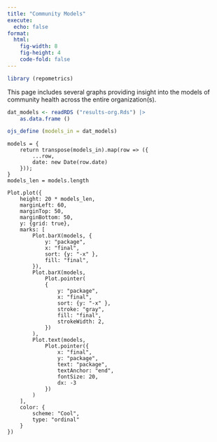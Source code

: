 ```yaml
---
title: "Community Models"
execute:
  echo: false
format: 
  html:
    fig-width: 8
    fig-height: 4
    code-fold: false
---
```


```r
library (repometrics)
```
This page includes several graphs providing insight into the models of
community health across the entire organization(s).

```r
dat_models <- readRDS ("results-org.Rds") |>
    as.data.frame ()
```
```r
ojs_define (models_in = dat_models)
```
```ojs
models = {
    return transpose(models_in).map(row => ({
        ...row,
        date: new Date(row.date)
    }));
}
models_len = models.length
```


```ojs
Plot.plot({
    height: 20 * models_len,
    marginLeft: 60,
    marginTop: 50,
    marginBottom: 50,
    y: {grid: true},
    marks: [
        Plot.barX(models, {
            y: "package",
            x: "final",
            sort: {y: "-x" },
            fill: "final",
        }),
        Plot.barX(models,
            Plot.pointer(
            {
                y: "package",
                x: "final",
                sort: {y: "-x" },
                stroke: "gray",
                fill: "final",
                strokeWidth: 2,
            })
        ),
        Plot.text(models,
            Plot.pointer({
                x: "final",
                y: "package",
                text: "package",
                textAnchor: "end",
                fontSize: 20,
                dx: -3
            })
        )
    ],
    color: {
        scheme: "Cool",
        type: "ordinal"
    }
})
```
